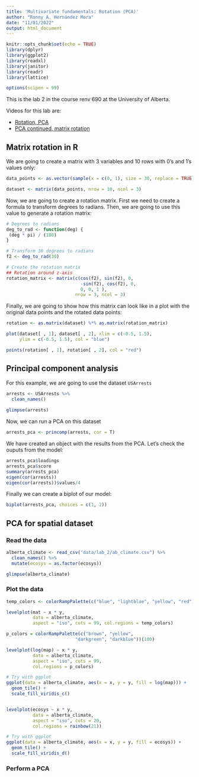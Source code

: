 ```yaml
---
title: 'Multivariate fundamentals: Rotation (PCA)'
author: "Ronny A. Hernández Mora"
date: "11/01/2022"
output: html_document
---
```


```r
knitr::opts_chunk$set(echo = TRUE)
library(dplyr)
library(ggplot2)
library(readxl)
library(janitor)
library(readr)
library(lattice)

options(scipen = 99)
```

This is the lab 2 in the course renv 690 at the University of Alberta.

Videos for this lab are:

 - [Rotation, PCA](https://www.youtube.com/watch?v=LN2guRwT75k)
 - [PCA continued, matrix rotation](https://www.youtube.com/watch?v=GkHIV4mQcTs)

## Matrix rotation in R

We are going to create a matrix with 3 variables and 10 rows with 0's and 1's
values only:
```r
data_points <- as.vector(sample(x = c(0, 1), size = 30, replace = TRUE))

dataset <- matrix(data_points, nrow = 10, ncol = 3)
```

Now, we are going to create a rotation matrix. First we need to create a formula
to transform degrees to radians. Then, we are going to use this value to
generate a rotation matrix:
```r
# Degrees to radians
deg_to_rad <- function(deg) {
 (deg * pi) / (180)
}

# Transform 30 degrees to radians
f2 <- deg_to_rad(30)

# Create the rotation matrix
## Rotation around z-axis
rotation_matrix <- matrix(c(cos(f2), sin(f2), 0, 
                            -sin(f2), cos(f2), 0,
                            0, 0, 1 ),
                          nrow = 3, ncol = 3)
```

Finally, we are going to show how this matrix can look like in a plot with the
original data points and the rotated data points:
```r
rotation <- as.matrix(dataset) %*% as.matrix(rotation_matrix)

plot(dataset[ , 1], dataset[ , 2], xlim = c(-0.5, 1.5), 
     ylim = c(-0.5, 1.5), col = "blue")

points(rotation[ , 1], rotation[ , 2], col = "red")
```

## Principal component analysis

For this example, we are going to use the dataset `USArrests`
```r
arrests <- USArrests %>% 
  clean_names()
  
glimpse(arrests)
```

Now, we can run a PCA on this dataset
```r
arrests_pca <- princomp(arrests, cor = T)
```

We have created an object with the results from the PCA. Let's check the ouputs
from the model:
```r
arrests_pca$loadings
arrests_pca$score
summary(arrests_pca)
eigen(cor(arrests))
eigen(cor(arrests))$values/4
```

Finally we can create a biplot of our model:
```r
biplot(arrests_pca, choices = c(1, 2))
```

## PCA for spatial dataset

### Read the data

```r
alberta_climate <- read_csv("data/lab_2/ab_climate.csv") %>% 
  clean_names() %>% 
  mutate(ecosys = as.factor(ecosys))

glimpse(alberta_climate)
```

### Plot the data

```r
temp_colors <- colorRampPalette(c("blue", "lightblue", "yellow", "red"))(100)

levelplot(mat ~ x * y,
          data = alberta_climate,
          aspect = "iso", cuts = 99, col.regions = temp_colors)

p_colors = colorRampPalette(c("brown", "yellow", 
                          "darkgreen", "darkblue"))(100)

levelplot(log(map) ~ x * y,
          data = alberta_climate,
          aspect = "iso", cuts = 99, 
          col.regions = p_colors)

# Try with ggplot
ggplot(data = alberta_climate, aes(x = x, y = y, fill = log(map))) +
  geom_tile() +
  scale_fill_viridis_c()


levelplot(ecosys ~ x * y,
          data = alberta_climate,
          aspect = "iso", cuts = 20,
          col.regions = rainbow(21))

# Try with ggplot
ggplot(data = alberta_climate, aes(x = x, y = y, fill = ecosys)) +
  geom_tile() +
  scale_fill_viridis_d()
```

### Perform a PCA

```r

```



